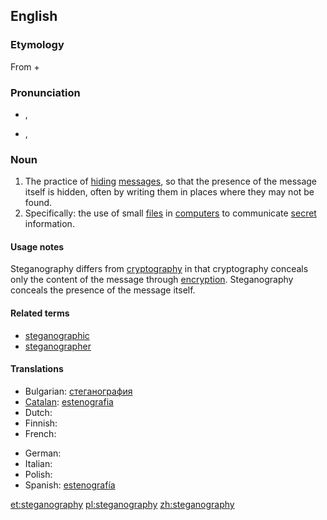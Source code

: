 {{wikipedia}}
==English==

===Etymology===
From {{etyl|grc|en}} {{term|στεγανός||cover, roof|tr=steganos|lang=grc|sc=polytonic}} + {{term|γράφω||I write|tr=graphō|lang=grc|sc=polytonic}}

===Pronunciation===
* {{a|UK}} {{IPA|/ˌstɛg.ənˈɒg.ɹə.fi/}}, {{SAMPA|/%stEg.@n"Qg.r@.fi/}}
* {{a|US}} {{IPA|/ˌstɛ.gʌnˈɔ.gɻʌ.fi/}}, {{SAMPA|/%stE.gVn"O.gr\`V.fi/}}
*: {{audio|en-us-steganography.ogg|Audio (US)}}

===Noun===
{{en-noun|-}}

# The practice of [[hiding]] [[message]]s, so that the presence of the message itself is hidden, often by writing them in places where they may not be found.
# Specifically: the use of small [[file]]s in [[computer]]s to communicate [[secret]] information.

====Usage notes====
Steganography differs from [[cryptography]] in that cryptography conceals only the content of the message through [[encryption]].  Steganography conceals the presence of the message itself.

====Related terms====
* [[steganographic]]
* [[steganographer]]

====Translations====
{{trans-top|steganography}}
* Bulgarian: [[стеганография]] {{f}}
* [[Catalan]]: [[estenografia]] {{f}}
* Dutch: {{t-|nl|steganografie|f}}
* Finnish: {{t-|fi|steganografia}}
* French: {{t+|fr|stéganographie|f}}
{{trans-mid}}
* German: {{t-|de|Steganographie|f}}
* Italian: {{t-|it|steganografia|f}}
* Polish: {{t-|pl|steganografia|f}}
* Spanish: [[estenografía]] {{f}}
{{trans-bottom}}

[[et:steganography]]
[[pl:steganography]]
[[zh:steganography]]